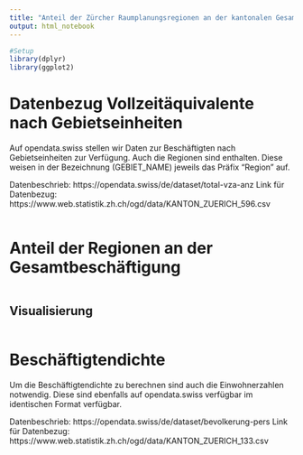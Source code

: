 ```yaml
---
title: "Anteil der Zürcher Raumplanungsregionen an der kantonalen Gesamtbeschäftigung"
output: html_notebook
---
```


```r
#Setup
library(dplyr)
library(ggplot2)
```

# Datenbezug Vollzeitäquivalente nach Gebietseinheiten

Auf opendata.swiss stellen wir Daten zur Beschäftigten nach Gebietseinheiten zur Verfügung. Auch die Regionen sind enthalten. Diese weisen in der Bezeichnung (GEBIET_NAME) jeweils das Präfix "Region" auf. 

Datenbeschrieb: https://opendata.swiss/de/dataset/total-vza-anz
Link für Datenbezug: https://www.web.statistik.zh.ch/ogd/data/KANTON_ZUERICH_596.csv

```r


```

# Anteil der Regionen an der Gesamtbeschäftigung
```r


```

## Visualisierung
```r


```

# Beschäftigtendichte
Um die Beschäftigtendichte zu berechnen sind auch die Einwohnerzahlen notwendig. Diese sind ebenfalls auf opendata.swiss verfügbar im identischen Format verfügbar.

Datenbeschrieb: https://opendata.swiss/de/dataset/bevolkerung-pers
Link für Datenbezug: https://www.web.statistik.zh.ch/ogd/data/KANTON_ZUERICH_133.csv

```r

```







